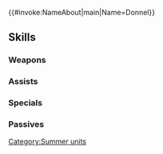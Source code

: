 {{#invoke:NameAbout|main|Name=Donnel}}{{HeroPage Tabs}}
{{Hero Infobox
|Name=Donnel
|Title=Sunny Villager
|WeaponType=Green Axe
|MoveType=Infantry
|Origin=Fire Emblem Awakening
|Gender=Male
|actorEN=Sam Regal
|actorJP=市来光弘
|artist=みく郎
|additionDate=July 6, 2023
|releaseDate=July 7, 2023
|cv1=10
|cv2=200200
|TagID=水着ドニ
|InternalID=972
|Properties=limited,tempest,specDisplay,hat
|description=A farm boy from the countryside of Ylisse out enjoying the ocean with his beloved pot. Appears in Fire Emblem Awakening.
}}
{{Stats Page
|Lv1HP=16|Lv1ATK=10|Lv1SPD=5|Lv1DEF=10|Lv1RES=6
|GRHP=70|GRATK=80|GRSPD=60|GRDEF=70|GRRES=55
}}
==Skills==
===Weapons===
{{Weapons Table
|weapon1=Iron Axe
|weapon1Default=1
|weapon1Unlock=1
|weapon2=Steel Axe
|weapon2Default=2
|weapon2Unlock=2
|weapon3=Wooden Tackle
|weapon3Default=3
|weapon3Unlock=3
|weapon4=Wooden Tackle+
|weapon4Default=5
|weapon4Unlock=5
}}
===Assists===
{{Assists Table
|assist1=Reciprocal Aid
|assist1Default=4
|assist1Unlock=3
}}
===Specials===
{{Specials Table}}
===Passives===
{{Passives Table
|passiveA1=Atk/Def Form 1
|passiveA2=Atk/Def Form 2
|passiveA3=Atk/Def Form 3
|passiveA1Unlock=1
|passiveA2Unlock=2
|passiveA3Unlock=4
|passiveB1=Chill Def 1
|passiveB2=Chill Def/Res 1
|passiveB3=Chill Def/Res 2
|passiveB1Unlock=3
|passiveB2Unlock=4
|passiveB3Unlock=5
}}
{{Heroes Navbox}}
[[Category:Summer units]]